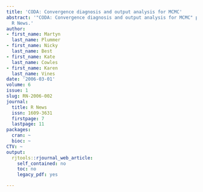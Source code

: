 ```yaml
---
title: 'CODA: Convergence diagnosis and output analysis for MCMC'
abstract: '"CODA: Convergence diagnosis and output analysis for MCMC" published in
  R News.'
author:
- first_name: Martyn
  last_name: Plummer
- first_name: Nicky
  last_name: Best
- first_name: Kate
  last_name: Cowles
- first_name: Karen
  last_name: Vines
date: '2006-03-01'
volume: 6
issue: 1
slug: RN-2006-002
journal:
  title: R News
  issn: 1609-3631
  firstpage: 7
  lastpage: 11
packages:
  cran: ~
  bioc: ~
CTV: ~
output:
  rjtools::rjournal_web_article:
    self_contained: no
    toc: no
    legacy_pdf: yes

---
```

